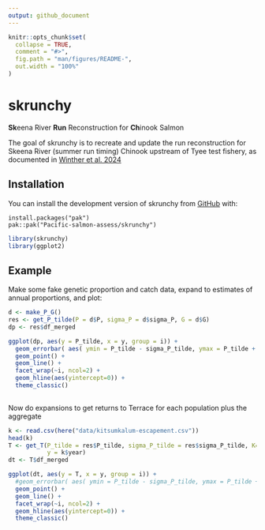 ```yaml
---
output: github_document
---
```


<!-- README.md is generated from README.Rmd. Please edit that file -->

```r
knitr::opts_chunk$set(
  collapse = TRUE,
  comment = "#>",
  fig.path = "man/figures/README-",
  out.width = "100%"
)
```

# skrunchy

<!-- badges: start -->
<!-- badges: end -->

 **Sk**eena River **Run** Reconstruction for **Ch**inook Salmon


The goal of skrunchy is to recreate and update the run reconstruction for Skeena River (summer run timing) Chinook upstream of Tyee test fishery, as documented in [Winther et al. 2024](https://publications.gc.ca/site/eng/9.901355/publication.html "An assessment of Skeena River Chinook salmon using genetic stock identification 1984 to 2020")

## Installation

You can install the development version of skrunchy from [GitHub](https://github.com/) with:

```
install.packages("pak")
pak::pak("Pacific-salmon-assess/skrunchy")
```

```r
library(skrunchy)
library(ggplot2)
```

## Example

Make some fake genetic proportion and catch data, expand to estimates of annual proportions, and plot:

```r

d <- make_P_G()
res <- get_P_tilde(P = d$P, sigma_P = d$sigma_P, G = d$G)
dp <- res$df_merged

ggplot(dp, aes(y = P_tilde, x = y, group = i)) +
  geom_errorbar( aes( ymin = P_tilde - sigma_P_tilde, ymax = P_tilde + sigma_P_tilde ), colour="dodgerblue") +
  geom_point() +
  geom_line() +
  facet_wrap(~i, ncol=2) +
  geom_hline(aes(yintercept=0)) +
  theme_classic()
  
```

Now do expansions to get returns to Terrace for each population plus the aggregate

```r
k <- read.csv(here("data/kitsumkalum-escapement.csv"))
head(k)
T <- get_T(P_tilde = res$P_tilde, sigma_P_tilde = res$sigma_P_tilde, K= k$kitsumkalum_escapement,
           y = k$year)
dt <- T$df_merged

ggplot(dt, aes(y = T, x = y, group = i)) +
  #geom_errorbar( aes( ymin = P_tilde - sigma_P_tilde, ymax = P_tilde + sigma_P_tilde ), colour="dodgerblue") +
  geom_point() +
  geom_line() +
  facet_wrap(~i, ncol=2) +
  geom_hline(aes(yintercept=0)) +
  theme_classic()
  
```

<!-- What is special about using `README.Rmd` instead of just `README.md`? You can include R chunks like so: -->

<!-- ```{r cars} -->
<!-- #summary(cars) -->
<!-- ``` -->

<!-- You'll still need to render `README.Rmd` regularly, to keep `README.md` up-to-date. `devtools::build_readme()` is handy for this. -->

<!-- You can also embed plots, for example: -->

<!-- ```{r pressure, echo = FALSE} -->
<!-- #plot(pressure) -->
<!-- ``` -->

<!-- In that case, don't forget to commit and push the resulting figure files, so they display on GitHub and CRAN. -->
